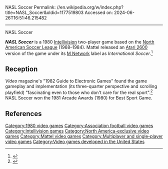 NASL Soccer
Permalink: //en.wikipedia.org/w/index.php?title=NASL_Soccer&oldid=1177519803
Accessed on: 2024-06-26T16:51:46.215482



------
NASL Soccer
{{Refimprove|date=July 2015}}
{{Infobox video game
| title = NASL Soccer
| image = NASL Soccer Cover.jpg
| caption = Cover art
| developer = [[Mattel]]
| publisher = Mattel
| series = 
| engine = 
| released = September 4, 1980<ref>{{Cite web|url=https://history.blueskyrangers.com/mattelelectronics/games/soccer.html|title = NASL® Soccer}}</ref>
| genre = [[Sports game|Traditional soccer]]
| modes = [[Multiplayer video game|Multiplayer]]
| platforms = [[Intellivision]]<br/>[[Atari 2600]]
}}

'''''NASL Soccer''''' is a 1980 [[Intellivision]] two-player game based on the [[North American Soccer League (1968–1984)|North American Soccer League]] (1968–1984). Mattel released an [[Atari 2600]] version of the game under its [[M Network]] label as ''International Soccer''.<ref name="goodman1983spring">{{Cite magazine |last=Goodman |first=Danny |author-link=Danny Goodman |date=Spring 1983 |title=Home Video Games: Video Games Update |url=http://www.atarimagazines.com/cva/v1n1/vgupdate.php |magazine=Creative Computing Video & Arcade Games |page=32}}</ref>

==Reception==
''Video'' magazine's "1982 Guide to Electronic Games" found the game gameplay and implementation (its three-quarter perspective and scrolling playfield) "fascinating even to those who don't care for the real sport".<ref>{{cite journal |last1= Kunkel |first1= Bill |author-link1= Bill Kunkel (gaming)|last2= Katz |first2= Arnie |author-link2= Arnie Katz|date= November 1982 |title= Video's Guide to Electronic Games |journal= [[Video (magazine)|Video]]|publisher= Reese Communications|volume= 6|issue= 8|pages= 47–56, 108|issn= 0147-8907}}</ref>{{rp|53}} NASL Soccer won the 1981 Arcade Awards (1980) for Best Sport Game.

==References==
{{reflist}}

{{DEFAULTSORT:Nasl Soccer}}
[[Category:1980 video games]]
[[Category:Association football video games]]
[[Category:Intellivision games]]
[[Category:North America-exclusive video games]]
[[Category:Mattel video games]]
[[Category:Multiplayer and single-player video games]]
[[Category:Video games developed in the United States]]


{{footy-videogame-stub}}